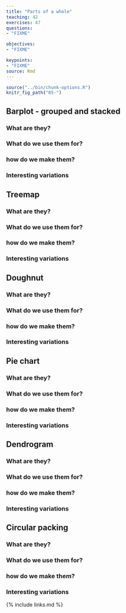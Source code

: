 ```yaml
---
title: "Parts of a whole"
teaching: 42
exercises: 47
questions: 
- "FIXME"

objectives:
- "FIXME"

keypoints:
- "FIXME"
source: Rmd
---
```


```r
source("../bin/chunk-options.R")
knitr_fig_path("05-")
```

## Barplot - grouped and stacked
### What are they?

### What do we use them for?

### how do we make them?

### Interesting variations

## Treemap

### What are they?

### What do we use them for?

### how do we make them?

### Interesting variations

## Doughnut

### What are they?

### What do we use them for?

### how do we make them?

### Interesting variations

## Pie chart

### What are they?

### What do we use them for?

### how do we make them?

### Interesting variations

## Dendrogram

### What are they?

### What do we use them for?

### how do we make them?

### Interesting variations

## Circular packing
### What are they?

### What do we use them for?

### how do we make them?

### Interesting variations


{% include links.md %}
